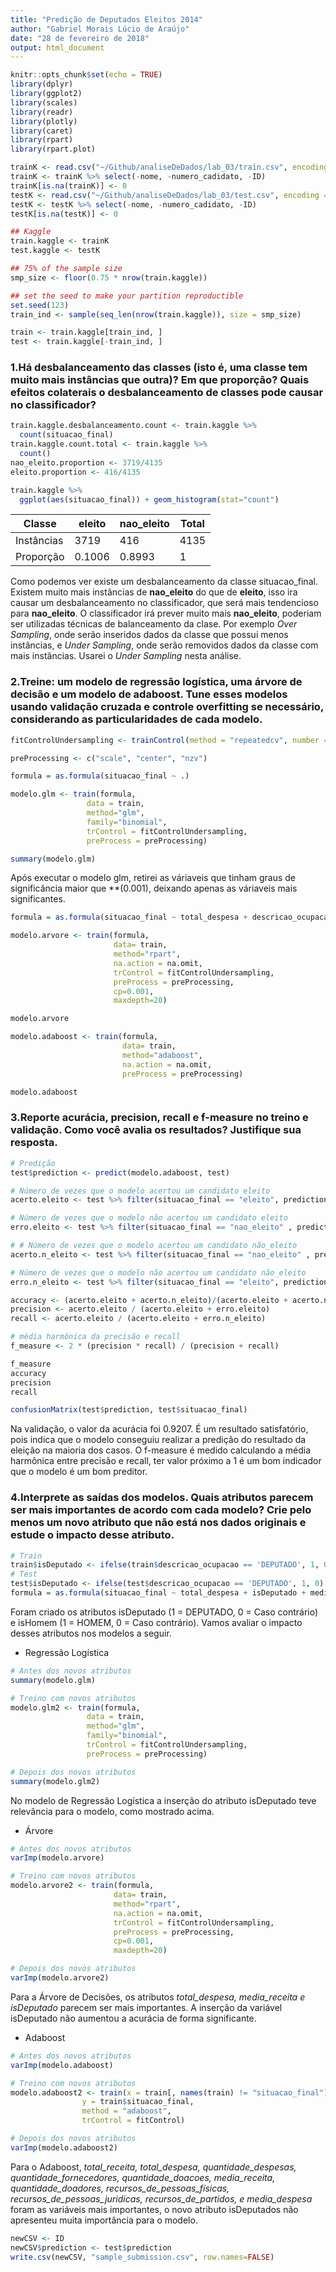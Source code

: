 ```yaml
---
title: "Predição de Deputados Eleitos 2014"
author: "Gabriel Morais Lúcio de Araújo"
date: "28 de fevereiro de 2018"
output: html_document
---
```


```r
knitr::opts_chunk$set(echo = TRUE)
library(dplyr)
library(ggplot2)
library(scales)
library(readr)
library(plotly)
library(caret)
library(rpart)
library(rpart.plot) 
```

```r
trainK <- read.csv("~/Github/analiseDeDados/lab_03/train.csv", encoding = "latin1")
trainK <- trainK %>% select(-nome, -numero_cadidato, -ID)
trainK[is.na(trainK)] <- 0
testK <- read.csv("~/Github/analiseDeDados/lab_03/test.csv", encoding = "latin1")
testK <- testK %>% select(-nome, -numero_cadidato, -ID)
testK[is.na(testK)] <- 0
```

```r
## Kaggle
train.kaggle <- trainK
test.kaggle <- testK

## 75% of the sample size
smp_size <- floor(0.75 * nrow(train.kaggle))

## set the seed to make your partition reproductible
set.seed(123)
train_ind <- sample(seq_len(nrow(train.kaggle)), size = smp_size)

train <- train.kaggle[train_ind, ]
test <- train.kaggle[-train_ind, ]
```

### 1.Há desbalanceamento das classes (isto é, uma classe tem muito mais instâncias que outra)? Em que proporção? Quais efeitos colaterais o desbalanceamento de classes pode causar no classificador?

```r
train.kaggle.desbalanceamento.count <- train.kaggle %>%
  count(situacao_final)
train.kaggle.count.total <- train.kaggle %>%
  count()
nao_eleito.proportion <- 3719/4135
eleito.proportion <- 416/4135

train.kaggle %>%
  ggplot(aes(situacao_final)) + geom_histogram(stat="count")
```

Classe        | eleito       | nao_eleito  | Total
--------------|--------------|-------------|-------------
Instâncias    | 3719         | 416         | 4135
Proporção     | 0.1006       | 0.8993      | 1

Como podemos ver existe um desbalanceamento da classe situacao_final. Existem muito mais instâncias de **nao_eleito** do que de **eleito**, isso ira causar um desbalanceamento no classificador, que será mais tendencioso para **nao_eleito**. O classificador irá prever muito mais **nao_eleito**, poderiam ser utilizadas técnicas de balanceamento da clase. Por exemplo *Over Sampling*, onde serão inseridos dados da classe que possui menos instâncias, e *Under Sampling*, onde serão removidos dados da classe com mais instâncias. Usarei o *Under Sampling* nesta análise.

### 2.Treine: um modelo de regressão logística, uma árvore de decisão e um modelo de adaboost. Tune esses modelos usando validação cruzada e controle overfitting se necessário, considerando as particularidades de cada modelo. 

```r
fitControlUndersampling <- trainControl(method = "repeatedcv", number = 5, repeats = 5, sampling="down")

preProcessing <- c("scale", "center", "nzv")

formula = as.formula(situacao_final ~ .)

modelo.glm <- train(formula,
                 data = train,
                 method="glm",
                 family="binomial",
                 trControl = fitControlUndersampling,
                 preProcess = preProcessing)

summary(modelo.glm)
```

Após executar o modelo glm, retirei as váriaveis que tinham graus de significância maior que **(0.001), deixando apenas as váriaveis mais significantes.

```r
formula = as.formula(situacao_final ~ total_despesa + descricao_ocupacao + media_receita + descricao_cor_raca + despesa_max_campanha)

modelo.arvore <- train(formula,
                       data= train,
                       method="rpart",
                       na.action = na.omit, 
                       trControl = fitControlUndersampling,
                       preProcess = preProcessing,
                       cp=0.001,
                       maxdepth=20)

modelo.arvore
```

```r
modelo.adaboost <- train(formula,
                         data= train,
                         method="adaboost",
                         na.action = na.omit, 
                         preProcess = preProcessing)

modelo.adaboost
```

### 3.Reporte acurácia, precision, recall e f-measure no treino e validação. Como você avalia os resultados? Justifique sua resposta.

```r
# Predição
test$prediction <- predict(modelo.adaboost, test)

# Número de vezes que o modelo acertou um candidato eleito
acerto.eleito <- test %>% filter(situacao_final == "eleito", prediction == "eleito") %>% nrow()

# Número de vezes que o modelo não acertou um candidato eleito
erro.eleito <- test %>% filter(situacao_final == "nao_eleito" , prediction == "eleito") %>% nrow() 

# # Número de vezes que o modelo acertou um candidato não_eleito
acerto.n_eleito <- test %>% filter(situacao_final == "nao_eleito" , prediction == "nao_eleito" ) %>% nrow()

# Número de vezes que o modelo não acertou um candidato não_eleito
erro.n_eleito <- test %>% filter(situacao_final == "eleito", prediction == "nao_eleito" ) %>% nrow()

accuracy <- (acerto.eleito + acerto.n_eleito)/(acerto.eleito + acerto.n_eleito + erro.eleito + erro.n_eleito) 
precision <- acerto.eleito / (acerto.eleito + erro.eleito)
recall <- acerto.eleito / (acerto.eleito + erro.n_eleito)

# média harmônica da precisão e recall
f_measure <- 2 * (precision * recall) / (precision + recall)

f_measure
accuracy
precision
recall

confusionMatrix(test$prediction, test$situacao_final)
```

Na validação, o valor da acurácia foi 0.9207. É um resultado satisfatório, pois indica que o modelo conseguiu realizar a predição do resultado da eleição na maioria dos casos. O f-measure é medido calculando a média harmônica entre precisão e recall, ter valor próximo a 1 é um bom indicador que o modelo é um bom preditor.

### 4.Interprete as saídas dos modelos. Quais atributos parecem ser mais importantes de acordo com cada modelo? Crie pelo menos um novo atributo que não está nos dados originais e estude o impacto desse atributo.

```r
# Train
train$isDeputado <- ifelse(train$descricao_ocupacao == 'DEPUTADO', 1, 0)
# Test
test$isDeputado <- ifelse(test$descricao_ocupacao == 'DEPUTADO', 1, 0)
formula = as.formula(situacao_final ~ total_despesa + isDeputado + media_receita + descricao_cor_raca + despesa_max_campanha)
```

Foram criado os atributos isDeputado (1 = DEPUTADO, 0 = Caso contrário) e isHomem (1 = HOMEM, 0 = Caso contrário). Vamos avaliar o impacto desses atributos nos modelos a seguir.

* Regressão Logística
```r
# Antes dos novos atributos
summary(modelo.glm)

# Treino com novos atributos
modelo.glm2 <- train(formula,
                 data = train,
                 method="glm",
                 family="binomial",
                 trControl = fitControlUndersampling,
                 preProcess = preProcessing)

# Depois dos novos atributos
summary(modelo.glm2)
```

No modelo de Regressão Logística a inserção do atributo isDeputado teve relevância para o modelo, como mostrado acima.

* Árvore
```r
# Antes dos novos atributos
varImp(modelo.arvore)

# Treino com novos atributos
modelo.arvore2 <- train(formula,
                       data= train,
                       method="rpart",
                       na.action = na.omit, 
                       trControl = fitControlUndersampling,
                       preProcess = preProcessing,
                       cp=0.001,
                       maxdepth=20)

# Depois dos novos atributos
varImp(modelo.arvore2)
```

Para a Árvore de Decisões, os atributos *total_despesa, media_receita e isDeputado* parecem ser mais importantes. A inserção da variável isDeputado não aumentou a acurácia de forma significante.

* Adaboost
```r
# Antes dos novos atributos
varImp(modelo.adaboost)

# Treino com novos atributos
modelo.adaboost2 <- train(x = train[, names(train) != "situacao_final"],
                y = train$situacao_final,
                method = "adaboost",
                trControl = fitControl)

# Depois dos novos atributos
varImp(modelo.adaboost2)
```

Para o Adaboost, *total_receita, total_despesa, quantidade_despesas, quantidade_fornecedores, quantidade_doacoes, media_receita, quantidade_doadores, recursos_de_pessoas_físicas, recursos_de_pessoas_juridicas, recursos_de_partidos, e media_despesa* foram as variáveis mais importantes, o novo atributo isDeputados não apresenteu muita importância para o modelo.
```r
newCSV <- ID
newCSV$prediction <- test$prediction
write.csv(newCSV, "sample_submission.csv", row.names=FALSE)
```
